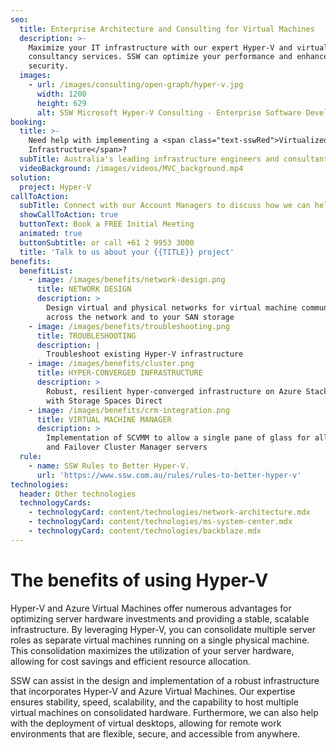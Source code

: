 ```yaml
---
seo:
  title: Enterprise Architecture and Consulting for Virtual Machines
  description: >-
    Maximize your IT infrastructure with our expert Hyper-V and virtualization
    consultancy services. SSW can optimize your performance and enhance
    security.
  images:
    - url: /images/consulting/open-graph/hyper-v.jpg
      width: 1200
      height: 629
      alt: SSW Microsoft Hyper-V Consulting - Enterprise Software Development
booking:
  title: >-
    Need help with implementing a <span class="text-sswRed">Virtualized Server
    Infrastructure</span>?
  subTitle: Australia's leading infrastructure engineers and consultants
  videoBackground: /images/videos/MVC_background.mp4
solution:
  project: Hyper-V
callToAction:
  subTitle: Connect with our Account Managers to discuss how we can help.
  showCallToAction: true
  buttonText: Book a FREE Initial Meeting
  animated: true
  buttonSubtitle: or call +61 2 9953 3000
  title: 'Talk to us about your {{TITLE}} project'
benefits:
  benefitList:
    - image: /images/benefits/network-design.png
      title: NETWORK DESIGN
      description: >
        Design virtual and physical networks for virtual machine communication
        across the network and to your SAN storage
    - image: /images/benefits/troubleshooting.png
      title: TROUBLESHOOTING
      description: |
        Troubleshoot existing Hyper-V infrastructure
    - image: /images/benefits/cluster.png
      title: HYPER-CONVERGED INFRASTRUCTURE
      description: >
        Robust, resilient hyper-converged infrastructure on Azure Stack HCI or
        with Storage Spaces Direct
    - image: /images/benefits/crm-integration.png
      title: VIRTUAL MACHINE MANAGER
      description: >
        Implementation of SCVMM to allow a single pane of glass for all Hyper-V
        and Failover Cluster Manager servers
  rule:
    - name: SSW Rules to Better Hyper-V.
      url: 'https://www.ssw.com.au/rules/rules-to-better-hyper-v'
technologies:
  header: Other technologies
  technologyCards:
    - technologyCard: content/technologies/network-architecture.mdx
    - technologyCard: content/technologies/ms-system-center.mdx
    - technologyCard: content/technologies/backblaze.mdx
---
```


# The benefits of using Hyper-V

Hyper-V and Azure Virtual Machines offer numerous advantages for optimizing server hardware investments and providing a stable, scalable infrastructure. By leveraging Hyper-V, you can consolidate multiple server roles as separate virtual machines running on a single physical machine. This consolidation maximizes the utilization of your server hardware, allowing for cost savings and efficient resource allocation.

SSW can assist in the design and implementation of a robust infrastructure that incorporates Hyper-V and Azure Virtual Machines. Our expertise ensures stability, speed, scalability, and the capability to host multiple virtual machines on consolidated hardware. Furthermore, we can also help with the deployment of virtual desktops, allowing for remote work environments that are flexible, secure, and accessible from anywhere.
